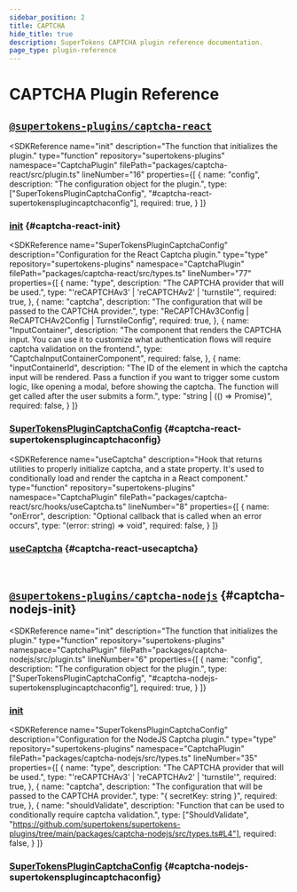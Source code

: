 ```yaml
---
sidebar_position: 2
title: CAPTCHA 
hide_title: true
description: SuperTokens CAPTCHA plugin reference documentation.
page_type: plugin-reference 
---
```




# CAPTCHA Plugin Reference



## [`@supertokens-plugins/captcha-react`](https://github.com/supertokens/supertokens-plugins/tree/main/packages/captcha-react)


<Flex direction="column" mt="6" mb="6" gap="6">

<SDKReference
  name="init"
  description="The function that initializes the plugin."
  type="function"
  repository="supertokens-plugins"
  namespace="CaptchaPlugin"
  filePath="packages/captcha-react/src/plugin.ts"
  lineNumber="16"
  properties={[
  {
    name: "config",
    description: "The configuration object for the plugin.",
    type: ["SuperTokensPluginCaptchaConfig", "#captcha-react-supertokensplugincaptchaconfig"],
    required: true,
  }
  ]}
>

### [init](https://github.com/supertokens/supertokens-plugins/tree/main/packages/captcha-react/src/plugin.ts#L16) {#captcha-react-init}

</SDKReference>

<SDKReference
  name="SuperTokensPluginCaptchaConfig"
  description="Configuration for the React Captcha plugin."
  type="type"
  repository="supertokens-plugins"
  namespace="CaptchaPlugin"
  filePath="packages/captcha-react/src/types.ts"
  lineNumber="77"
  properties={[
  {
    name: "type",
    description: "The CAPTCHA provider that will be used.",
    type: "'reCAPTCHAv3' | 'reCAPTCHAv2' | 'turnstile'",
    required: true,
  },
  {
    name: "captcha",
    description: "The configuration that will be passed to the CAPTCHA provider.",
    type: "ReCAPTCHAv3Config | ReCAPTCHAv2Config | TurnstileConfig",
    required: true,
  },
  {
    name: "InputContainer",
    description: "The component that renders the CAPTCHA input. You can use it to customize what authentication flows will require captcha validation on the frontend.",
    type: "CaptchaInputContainerComponent",
    required: false,
  },
  {
    name: "inputContainerId",
    description: "The ID of the element in which the captcha input will be rendered. Pass a function if you want to trigger some custom logic, like opening a modal, before showing the captcha. The function will get called after the user submits a form.",
    type: "string | (() => Promise<string>)",
    required: false,
  }
  ]}
>



### [SuperTokensPluginCaptchaConfig](https://github.com/supertokens/supertokens-plugins/tree/main/packages/captcha-react/src/types.ts#L77) {#captcha-react-supertokensplugincaptchaconfig}

</SDKReference>

<SDKReference
  name="useCaptcha"
  description="Hook that returns utilities to properly initialize captcha, and a state property. It's used to conditionally load and render the captcha in a React component."
  type="function"
  repository="supertokens-plugins"
  namespace="CaptchaPlugin"
  filePath="packages/captcha-react/src/hooks/useCaptcha.ts"
  lineNumber="8"
  properties={[
  {
    name: "onError",
    description: "Optional callback that is called when an error occurs",
    type: "(error: string) => void",
    required: false,
  }
  ]}
>

### [useCaptcha](https://github.com/supertokens/supertokens-plugins/tree/main/packages/captcha-react/src/hooks/useCaptcha.ts#L8) {#captcha-react-usecaptcha}

</SDKReference>



</Flex>

<br />

## [`@supertokens-plugins/captcha-nodejs`](https://github.com/supertokens/supertokens-plugins/tree/main/packages/captcha-nodejs) {#captcha-nodejs-init}

<Flex direction="column" mt="8" gap="6">

<SDKReference
  name="init"
  description="The function that initializes the plugin."
  type="function"
  repository="supertokens-plugins"
  namespace="CaptchaPlugin"
  filePath="packages/captcha-nodejs/src/plugin.ts"
  lineNumber="6"
  properties={[
  {
    name: "config",
    description: "The configuration object for the plugin.",
    type: ["SuperTokensPluginCaptchaConfig", "#captcha-nodejs-supertokensplugincaptchaconfig"],
    required: true,
  }
  ]}
>

### [init](https://github.com/supertokens/supertokens-plugins/tree/main/packages/captcha-nodejs/src/plugin.ts#L6)

</SDKReference>

<SDKReference
  name="SuperTokensPluginCaptchaConfig"
  description="Configuration for the NodeJS Captcha plugin."
  type="type"
  repository="supertokens-plugins"
  namespace="CaptchaPlugin"
  filePath="packages/captcha-nodejs/src/types.ts"
  lineNumber="35"
  properties={[
  {
    name: "type",
    description: "The CAPTCHA provider that will be used.",
    type: "'reCAPTCHAv3' | 'reCAPTCHAv2' | 'turnstile'",
    required: true,
  },
  {
    name: "captcha",
    description: "The configuration that will be passed to the CAPTCHA provider.",
    type: "{ secretKey: string }",
    required: true,
  },
  {
    name: "shouldValidate",
    description: "Function that can be used to conditionally require captcha validation.",
    type: ["ShouldValidate", "https://github.com/supertokens/supertokens-plugins/tree/main/packages/captcha-nodejs/src/types.ts#L4"],
    required: false,
  }
  ]}
>

### [SuperTokensPluginCaptchaConfig](https://github.com/supertokens/supertokens-plugins/tree/main/packages/captcha-nodejs/src/types.ts#L35) {#captcha-nodejs-supertokensplugincaptchaconfig}

</SDKReference>

</Flex>
